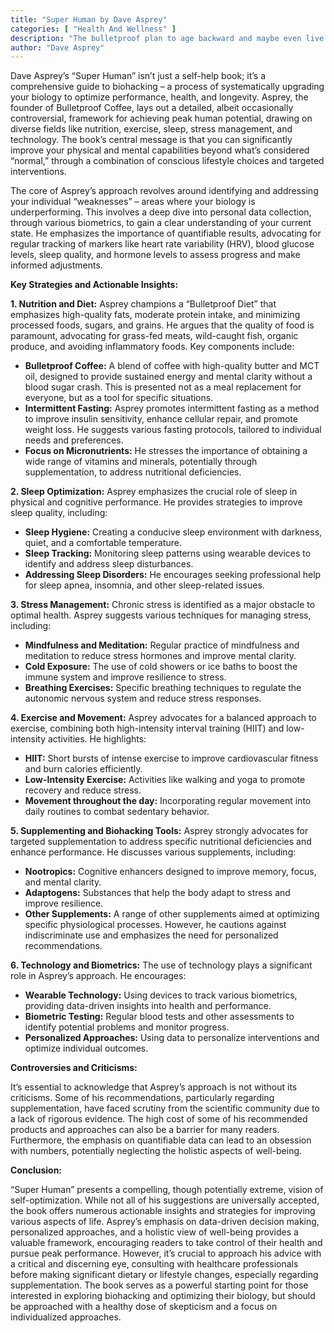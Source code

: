 ```yaml
---
title: "Super Human by Dave Asprey"
categories: [ "Health And Wellness" ]
description: "The bulletproof plan to age backward and maybe even live forever"
author: "Dave Asprey"
---
```

Dave Asprey's "Super Human" isn't just a self-help book; it's a comprehensive guide to biohacking – a process of systematically upgrading your biology to optimize performance, health, and longevity.  Asprey, the founder of Bulletproof Coffee, lays out a detailed, albeit occasionally controversial, framework for achieving peak human potential, drawing on diverse fields like nutrition, exercise, sleep, stress management, and technology.  The book’s central message is that you can significantly improve your physical and mental capabilities beyond what's considered "normal," through a combination of conscious lifestyle choices and targeted interventions.

The core of Asprey's approach revolves around identifying and addressing your individual "weaknesses" – areas where your biology is underperforming. This involves a deep dive into personal data collection, through various biometrics, to gain a clear understanding of your current state.  He emphasizes the importance of quantifiable results, advocating for regular tracking of markers like heart rate variability (HRV), blood glucose levels, sleep quality, and hormone levels to assess progress and make informed adjustments.

**Key Strategies and Actionable Insights:**

**1. Nutrition and Diet:**  Asprey champions a "Bulletproof Diet" that emphasizes high-quality fats, moderate protein intake, and minimizing processed foods, sugars, and grains.  He argues that the quality of food is paramount, advocating for grass-fed meats, wild-caught fish, organic produce, and avoiding inflammatory foods.  Key components include:

* **Bulletproof Coffee:**  A blend of coffee with high-quality butter and MCT oil, designed to provide sustained energy and mental clarity without a blood sugar crash.  This is presented not as a meal replacement for everyone, but as a tool for specific situations.
* **Intermittent Fasting:** Asprey promotes intermittent fasting as a method to improve insulin sensitivity, enhance cellular repair, and promote weight loss.  He suggests various fasting protocols, tailored to individual needs and preferences.
* **Focus on Micronutrients:** He stresses the importance of obtaining a wide range of vitamins and minerals, potentially through supplementation, to address nutritional deficiencies.

**2. Sleep Optimization:** Asprey emphasizes the crucial role of sleep in physical and cognitive performance.  He provides strategies to improve sleep quality, including:

* **Sleep Hygiene:** Creating a conducive sleep environment with darkness, quiet, and a comfortable temperature.
* **Sleep Tracking:**  Monitoring sleep patterns using wearable devices to identify and address sleep disturbances.
* **Addressing Sleep Disorders:**  He encourages seeking professional help for sleep apnea, insomnia, and other sleep-related issues.

**3. Stress Management:**  Chronic stress is identified as a major obstacle to optimal health.  Asprey suggests various techniques for managing stress, including:

* **Mindfulness and Meditation:**  Regular practice of mindfulness and meditation to reduce stress hormones and improve mental clarity.
* **Cold Exposure:**  The use of cold showers or ice baths to boost the immune system and improve resilience to stress.
* **Breathing Exercises:**  Specific breathing techniques to regulate the autonomic nervous system and reduce stress responses.

**4. Exercise and Movement:** Asprey advocates for a balanced approach to exercise, combining both high-intensity interval training (HIIT) and low-intensity activities.  He highlights:

* **HIIT:**  Short bursts of intense exercise to improve cardiovascular fitness and burn calories efficiently.
* **Low-Intensity Exercise:** Activities like walking and yoga to promote recovery and reduce stress.
* **Movement throughout the day:**  Incorporating regular movement into daily routines to combat sedentary behavior.

**5. Supplementing and Biohacking Tools:** Asprey strongly advocates for targeted supplementation to address specific nutritional deficiencies and enhance performance.  He discusses various supplements, including:

* **Nootropics:**  Cognitive enhancers designed to improve memory, focus, and mental clarity.
* **Adaptogens:**  Substances that help the body adapt to stress and improve resilience.
* **Other Supplements:** A range of other supplements aimed at optimizing specific physiological processes.  However, he cautions against indiscriminate use and emphasizes the need for personalized recommendations.

**6. Technology and Biometrics:**  The use of technology plays a significant role in Asprey's approach. He encourages:

* **Wearable Technology:**  Using devices to track various biometrics, providing data-driven insights into health and performance.
* **Biometric Testing:**  Regular blood tests and other assessments to identify potential problems and monitor progress.
* **Personalized Approaches:**  Using data to personalize interventions and optimize individual outcomes.


**Controversies and Criticisms:**

It's essential to acknowledge that Asprey's approach is not without its criticisms.  Some of his recommendations, particularly regarding supplementation, have faced scrutiny from the scientific community due to a lack of rigorous evidence. The high cost of some of his recommended products and approaches can also be a barrier for many readers.  Furthermore, the emphasis on quantifiable data can lead to an obsession with numbers, potentially neglecting the holistic aspects of well-being.

**Conclusion:**

"Super Human" presents a compelling, though potentially extreme, vision of self-optimization.  While not all of his suggestions are universally accepted, the book offers numerous actionable insights and strategies for improving various aspects of life. Asprey's emphasis on data-driven decision making, personalized approaches, and a holistic view of well-being provides a valuable framework, encouraging readers to take control of their health and pursue peak performance.  However, it's crucial to approach his advice with a critical and discerning eye, consulting with healthcare professionals before making significant dietary or lifestyle changes, especially regarding supplementation.  The book serves as a powerful starting point for those interested in exploring biohacking and optimizing their biology, but should be approached with a healthy dose of skepticism and a focus on individualized approaches.

